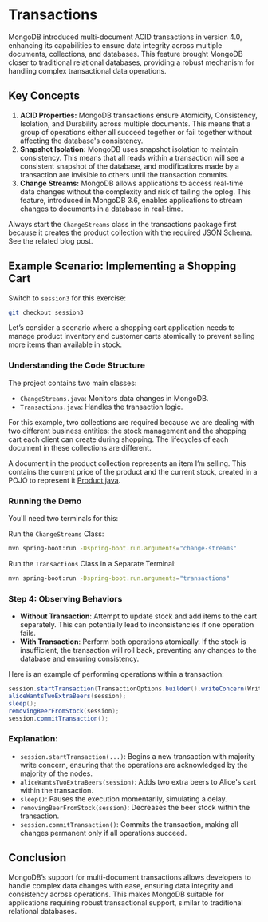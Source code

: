 # Transactions

MongoDB introduced multi-document ACID transactions in version 4.0, enhancing its capabilities to ensure data 
integrity across multiple documents, collections, and databases. This feature brought MongoDB closer to traditional 
relational databases, providing a robust mechanism for handling complex transactional data operations.  

## Key Concepts
1. **ACID Properties:** MongoDB transactions ensure Atomicity, Consistency, Isolation, and Durability across multiple documents. 
This means that a group of operations either all succeed together or fail together without affecting the database's consistency.
2. **Snapshot Isolation:** MongoDB uses snapshot isolation to maintain consistency. This means that all reads within a transaction 
will see a consistent snapshot of the database, and modifications made by a transaction are invisible to others until the transaction commits.
3. **Change Streams:** MongoDB allows applications to access real-time data changes without the complexity and risk of tailing the oplog. 
This feature, introduced in MongoDB 3.6, enables applications to stream changes to documents in a database in real-time.  

Always start the `ChangeStreams` class in the transactions package first because it creates the product 
collection with the required JSON Schema. See the related blog post.

## Example Scenario: Implementing a Shopping Cart
Switch to `session3` for this exercise:
```bash
git checkout session3
```

Let’s consider a scenario where a shopping cart application needs to manage product inventory and customer 
carts atomically to prevent selling more items than available in stock.

### Understanding the Code Structure
The project contains two main classes:

- `ChangeStreams.java`: Monitors data changes in MongoDB.
- `Transactions.java`: Handles the transaction logic.

For this example, two collections are required because we are dealing with two different business entities: 
the stock management and the shopping cart each client can create during shopping. 
The lifecycles of each document in these collections are different.  

A document in the product collection represents an item I’m selling. This contains the current price of 
the product and the current stock, created in a POJO to represent it [Product.java](https://github.com/mongodb-developer/mdb-java-workshop/blob/session3-complete/src/main/java/com/mongodb/quickstart/transactions/models/Product.java).

### Running the Demo
You'll need two terminals for this:

Run the `ChangeStreams` Class:
```bash
mvn spring-boot:run -Dspring-boot.run.arguments="change-streams"
```

Run the `Transactions` Class in a Separate Terminal:

```bash
mvn spring-boot:run -Dspring-boot.run.arguments="transactions"
```

### Step 4: Observing Behaviors
- **Without Transaction**: Attempt to update stock and add items to the cart separately. This can potentially 
lead to inconsistencies if one operation fails.
- **With Transaction**: Perform both operations atomically. If the stock is insufficient, the transaction 
will roll back, preventing any changes to the database and ensuring consistency.

Here is an example of performing operations within a transaction:

```java
session.startTransaction(TransactionOptions.builder().writeConcern(WriteConcern.MAJORITY).build());
aliceWantsTwoExtraBeers(session);
sleep();
removingBeerFromStock(session);
session.commitTransaction();
```

### Explanation:
- `session.startTransaction(...)`: Begins a new transaction with majority write concern, ensuring that the operations are acknowledged by the majority of the nodes.
- `aliceWantsTwoExtraBeers(session)`: Adds two extra beers to Alice's cart within the transaction.
- `sleep()`: Pauses the execution momentarily, simulating a delay.
- `removingBeerFromStock(session)`: Decreases the beer stock within the transaction.
- `session.commitTransaction()`: Commits the transaction, making all changes permanent only if all operations succeed.

## Conclusion
MongoDB’s support for multi-document transactions allows developers to handle complex data changes with ease, 
ensuring data integrity and consistency across operations. This makes MongoDB suitable for applications 
requiring robust transactional support, similar to traditional relational databases.